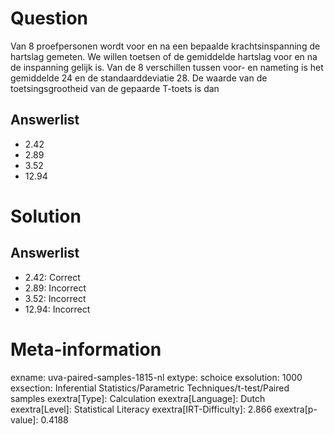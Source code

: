 Question
========

Van 8 proefpersonen wordt voor en na een bepaalde krachtsinspanning de
hartslag gemeten. We willen toetsen of de gemiddelde hartslag voor en na
de inspanning gelijk is. Van de 8 verschillen tussen voor- en nameting
is het gemiddelde 24 en de standaarddeviatie 28. De waarde van de
toetsingsgrootheid van de gepaarde T-toets is dan

Answerlist
----------

* 2.42
* 2.89
* 3.52
* 12.94

Solution
========

Answerlist
----------

* 2.42: Correct
* 2.89: Incorrect
* 3.52: Incorrect
* 12.94: Incorrect

Meta-information
================
exname: uva-paired-samples-1815-nl
extype: schoice
exsolution: 1000
exsection: Inferential Statistics/Parametric Techniques/t-test/Paired samples
exextra[Type]: Calculation
exextra[Language]: Dutch
exextra[Level]: Statistical Literacy
exextra[IRT-Difficulty]: 2.866
exextra[p-value]: 0.4188
